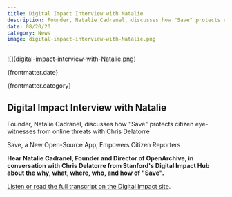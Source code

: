 ```yaml
---
title: Digital Impact Interview with Natalie
description: Founder, Natalie Cadranel, discusses how "Save" protects eye-witness reporters from online threats with Chris Delatorre
date: 08/20/20
category: News
image: digital-impact-interview-with-Natalie.png
---
```



<ArticleHeaderSection>
![](digital-impact-interview-with-Natalie.png)

{frontmatter.date}

{frontmatter.category}

## Digital Impact Interview with Natalie

Founder, Natalie Cadranel, discusses how "Save" protects citizen eye-witnesses from online threats with Chris Delatorre

</ArticleHeaderSection>
<ContentSection>

Save, a New Open-Source App, Empowers Citizen Reporters

**Hear Natalie Cadranel, Founder and Director of OpenArchive, in conversation with Chris Delatorre from Stanford's Digital Impact Hub about the why, what, where, who, and how of "Save".**

[Listen or read the full transcript on the Digital Impact site](https://digitalimpact.io/save-a-new-open-source-app-empowers-citizen-journalists).

</ContentSection>
